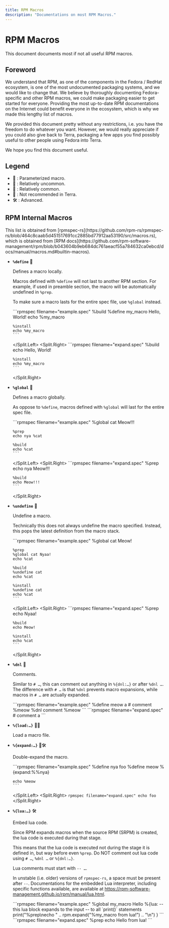```yaml
---
title: RPM Macros
description: "Documentations on most RPM Macros."
---
```



# RPM Macros

This document documents most if not all useful RPM macros.

## Foreword

We understand that RPM, as one of the components in the Fedora / RedHat ecosystem,
is one of the most undocumented packaging systems, and we would like to change that.
We believe by thoroughly documenting Fedora-specific and other RPM macros, we could
make packaging easier to get started for everyone.
Providing the most up-to-date RPM documentations on the Internet could benefit everyone
in the ecosystem, which is why we made this lengthy list of macros.

We provided this document pretty without any restrictions, i.e. you have the freedom
to do whatever you want. However, we would really appreciate if you could also give back
to Terra, packaging a few apps you find possibly useful to other people using Fedora into Terra.

We hope you find this document useful.

## Legend

- 🔢 : Parameterized macro.
- 🔦 : Relatively uncommon.
- 🔰 : Relatively common.
- 🚸 : Not recommended in Terra.
- 🛠️ : Advanced.

## RPM Internal Macros

<Callout type="info">
  This list is obtained from [rpmspec-rs](https://github.com/rpm-rs/rpmspec-rs/blob/464c8caab5d451517691cc2885bd77912aa53190/src/macros.rs),
  which is obtained from [RPM docs](https://github.com/rpm-software-management/rpm/blob/b043604b9eb684dc761aeacf55a784632ca0ebcd/docs/manual/macros.md#builtin-macros).
</Callout>

- **`%define`** 🔰

  Defines a macro locally.

  Macros defined with `%define` will not last to another RPM section.
  For example, if used in preamble section, the macro will be automatically undefined in `%prep`.

  To make sure a macro lasts for the entire spec file, use `%global` instead.

  <Split>
    <Split.Left>
      ```rpmspec filename="example.spec"
      %build
      %define my_macro Hello, World!
      echo %my_macro

      %install
      echo %my_macro
      ```
    </Split.Left>
    <Split.Right>
      ```rpmspec filename="expand.spec"
      %build
      echo Hello, World!

      %install
      echo %my_macro
      ```
    </Split.Right>
  </Split>

- **`%global`** 🔰

  Defines a macro globally.

  As oppose to `%define`, macros defined with `%global` will last for the entire spec file.

  <Split>
    <Split.Left>
      ```rpmspec filename="example.spec"
      %global cat Meow!!!

      %prep
      echo nya %cat

      %build
      echo %cat
      ```
    </Split.Left>
    <Split.Right>
      ```rpmspec filename="expand.spec"
      %prep
      echo nya Meow!!!

      %build
      echo Meow!!!
      ```
    </Split.Right>
  </Split>

- **`%undefine`** 🔦

  Undefine a macro.

  Technically this does not always undefine the macro specified.
  Instead, this pops the latest definition from the macro stack.

  <Split>
    <Split.Left>
      ```rpmspec filename="example.spec"
      %global cat Meow!

      %prep
      %global cat Nyaa!
      echo %cat

      %build
      %undefine cat
      echo %cat

      %install
      %undefine cat
      echo %cat
      ```
    </Split.Left>
    <Split.Right>
      ```rpmspec filename="expand.spec"
      %prep
      echo Nyaa!

      %build
      echo Meow!

      %install
      echo %cat
      ```
    </Split.Right>
  </Split>

- **`%dnl`** 🔰

  Comments.

  Similar to `# …`, this can comment out anything in `%{dnl:…}` or after `%dnl …`.
  The difference with `# …` is that `%dnl` prevents macro expansions,
  while macros in `# …` are actually expanded.

  <Split>
    <Split.Left>
      ```rpmspec filename="example.spec"
      %define meow a
      # comment %meow
      %dnl comment %meow
      ```
    </Split.Left>
    <Split.Right>
      ```rpmspec filename="expand.spec"
      # comment a
      ```
    </Split.Right>
  </Split>

- **`%{load:…}`** 🔦🚸

  Load a macro file.

- **`%{expand:…}`** 🔦🛠️

  Double-expand the macro.

  <Split>
    <Split.Left>
      ```rpmspec filename="example.spec"
      %define nya foo
      %define meow %{expand:%%nya}
    
      echo %meow
      ```
    </Split.Left>
    <Split.Right>
      ```rpmspec filename="expand.spec"
      echo foo
      ```
    </Split.Right>
  </Split>

- **`%{lua:…}`** 🛠️

  Embed lua code.

  <Callout type="warning">
    Since RPM expands macros when the source RPM (SRPM) is created,
    the lua code is executed during that stage.

    This means that the lua code is executed not during the stage it is defined in, but
    way before even `%prep`.
  </Callout>
  <Callout type="warning">
    Do NOT comment out lua code using `# …`, `%dnl …` or `%{dnl:…}`.

    Lua comments must start with `-- …`.

    In unstable (i.e. older) versions of `rpmspec-rs`, a space must be present after `--`.
  </Callout>
  <Callout type="info">
    Documentations for the embedded Lua interpreter, including specific functions available,
    are available at https://rpm-software-management.github.io/rpm/manual/lua.html.
  </Callout>

  <Split>
    <Split.Left>
      ```rpmspec filename="example.spec"
      %global my_macro Hello
      %{lua:
        -- this lua block expands to the input
        -- to all `print()` statements
        print("%prep\necho " ..
          rpm.expand("%my_macro from lua!") ..
          "\n")
      }
      ```
    </Split.Left>
    <Split.Right>
      ```rpmspec filename="expand.spec"
      %prep
      echo Hello from lua!
      ```
    </Split.Right>
  </Split>
